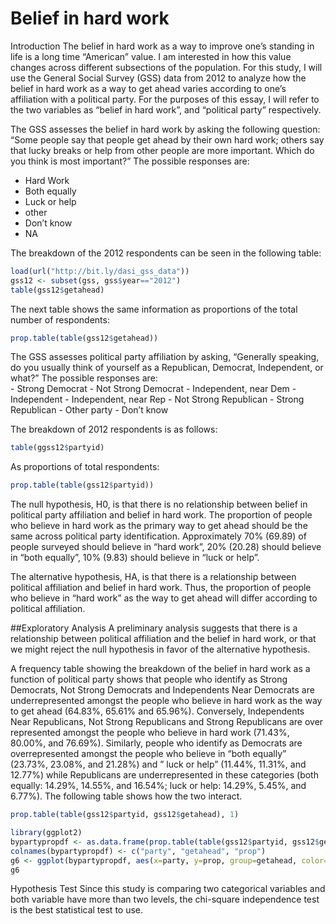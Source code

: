 Belief in hard work 
========================================================
Introduction
The belief in hard work as a way to improve one's standing in life is a long time "American" value. I am interested in how this value changes across different subsections of the population. For this study, I will use the General Social Survey (GSS) data from 2012 to analyze how the belief in hard work as a way to get ahead varies according to one's affiliation with a political party. For the purposes of this essay, I will refer to the two variables as "belief in hard work", and "political party" respectively. 

The GSS assesses the belief in hard work by asking the following question:   "Some people say that people get ahead by their own hard work; others say that lucky breaks or help from other people are more important. Which do you think is most important?"  The possible responses are:

- Hard Work
- Both equally
- Luck or help
- other
- Don't know
- NA

The breakdown of the 2012 respondents can be seen in the following table:
```r
load(url("http://bit.ly/dasi_gss_data"))
gss12 <- subset(gss, gss$year=="2012")
table(gss12$getahead)
```
The next table shows the same information as proportions of the total number of respondents:
```r
prop.table(table(gss12$getahead))
```
The GSS assesses political party affiliation by asking, "Generally speaking, do you usually think of yourself as a Republican, Democrat, Independent, or what?"  The possible responses are:  
- Strong Democrat
- Not Strong Democrat
- Independent, near Dem
- Independent
- Independent, near Rep
- Not Strong Republican
- Strong Republican
- Other party
- Don't know

The breakdown of 2012 respondents is as follows:
```r
table(ggss12$partyid)
```
As proportions of total respondents: 
```r
prop.table(table(gss12$partyid))
```
The null hypothesis, H0, is that there is no relationship between belief in political party affiliation and belief in hard work. The proportion of people who believe in hard work as the primary way to get ahead should be the same across political party identification. Approximately 70% (69.89) of people surveyed should believe in "hard work", 20% (20.28) should believe in "both equally", 10% (9.83) should believe in "luck or help".   

The alternative hypothesis, HA, is that there is a relationship between political affiliation and belief in hard work. Thus, the proportion of people who believe in "hard work" as the way to get ahead will differ according to political affiliation. 

##Exploratory Analysis
A preliminary analysis suggests that there is a relationship between political affiliation and the belief in hard work, or that we might reject the null hypothesis in favor of the alternative hypothesis. 

A frequency table showing the breakdown of the belief in hard work as a function of political party shows that people who identify as Strong Democrats, Not Strong Democrats and Independents Near Democrats are underrepresented amongst the people who believe in hard work as the way to get ahead (64.83%, 65.61% and 65.96%). Conversely, Independents Near Republicans, Not Strong Republicans and Strong Republicans are over represented amongst the people who believe in hard work (71.43%, 80.00%, and 76.69%). Similarly, people who identify as Democrats are overrepresented amongst the people who believe in "both equally" (23.73%, 23.08%, and 21.28%) and " luck or help" (11.44%, 11.31%, and 12.77%) while Republicans are underrepresented in these categories (both equally: 14.29%, 14.55%, and 16.54%; luck or help: 14.29%, 5.45%, and 6.77%). The following table shows how the two interact. 

```r
prop.table(table(gss12$partyid, gss12$getahead), 1)
```
```r
library(ggplot2)
bypartypropdf <- as.data.frame(prop.table(table(gss12$partyid, gss12$getahead),1))
colnames(bypartypropdf) <- c("party", "getahead", "prop")
g6 <- ggplot(bypartypropdf, aes(x=party, y=prop, group=getahead, color=getahead))+geom_bar(stat="identity")
g6
```

Hypothesis Test
Since this study is comparing two categorical variables and both variable have more than two levels, the chi-square independence test is the best statistical test to use. 

